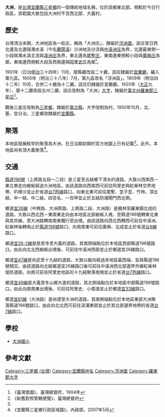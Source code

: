 {{noteTA
|1 = zh-cn:庄; zh-hk:庄; zh-tw:庄;
}}
'''大洲'''，是[[台灣|台灣]][[宜蘭縣|宜蘭縣]][[三星鄉_(台灣)|三星鄉]]的一個傳統地域名稱，位於該鄉東北部。相較於今日行政區，其範圍大致包括大洲村不含西北部、大義村。

==歷史==
台灣清治末期，大洲地區為一街庄，稱為「大洲庄」，隸屬於[[浮洲堡|浮洲堡]]。該庄昔日西北邊及北邊隔濁水溪（今名[[蘭陽溪|蘭陽溪]]）沙洲地及分流與[[中溪洲庄|中溪洲庄]]為界，北邊最東側一小段隔濁水溪主流與[[溪洲_(宜蘭縣)|溪洲庄]]為界，東北邊為[[尾塹庄|尾塹庄]]，東南邊東側較小段與[[廣興庄|廣興庄]]為鄰，東南邊西側較大段及西南邊與[[阿里史_(三星鄉)|阿里史庄]]為鄰<ref name="臺灣堡圖">《臺灣堡圖》，臺灣總督府，1904年</ref>。

1901年（日治[[明治|明治]]三十四年）11月，廢縣廳改設二十廳，該庄隸屬於[[宜蘭廳|宜蘭廳]]，編入第九區。1905年（明治三十八年）7月，第九區改名「浮洲區」。1909年（明治四十二年）10月，合併二十廳為十二廳，該庄仍隸屬於宜蘭廳。1920年（[[大正|大正]]九年），廢十二廳改設五州二廳，該庄改制為「大洲」[[大字|大字]]，隸屬於[[臺北州|臺北州]][[羅東郡|羅東郡]][[三星庄|三星庄]]<ref>《新舊對照管轄便覽》，臺灣總督府</ref>。

戰後三星庄改制為[[三星鄉_(台灣)|三星鄉]]，隸屬於[[臺北縣|臺北縣]]，大字改制為村。1950年10月，北、基、宜分治，三星鄉改隸屬於[[宜蘭縣|宜蘭縣]]。

==聚落==
本地區發展較早的聚落為大洲，在日治期初期的官方地圖上已有記載<ref name="臺灣堡圖"/>。此外，本地區尚有頂大義聚落<ref>《宜蘭縣三星鄉行政區域圖》，內政部，2007年5月</ref>。

==交通==
[[縣道196號|縣道196號]]（上將路五段～二段）是三星至五結鄉下清水的道路，大致以西南西－東北東走向蜿蜒經過大洲地區。由該道路向西南西可前往阿里史與紅柴林交界地帶、叭哩沙並止於省道[[台7丙線|台7丙線]]路口，向東北東可前往尾塹、歪子歪、竹林、頂五結、中一結、中二結、四百名、一百甲並止於五結防潮閘門西北側。

鄉道[[宜26線|宜26線]]（中興路、大洲原路、上將路二段、大洲路）是楓林至羅東鎮北成的道路，大致以西北西－東南東走向由本地區北部蜿蜒入境，至縣道196號轉東北東與其共線，至大洲路轉南南東獨行至出境。由該道路向西北西轉西可前往中溪洲、紅柴林後轉南止於[[縣道196號|縣道196號]]路口，向南南東可前往廣興、北成並止於省道[[台9線|台9線]]路口。	

鄉道[[宜26-2線|宜26-2線]]是慈恩寺至大義的道路，其南側端點位於本地區西部縣道196號路口。由此向北北西蜿蜒出境後，可前往中溪洲西部並止於鄉道宜26線路口。

鄉道[[宜47線|宜47線]]是尚武至十九結的道路，大致以縱向經過本地區最西端，並與縣道196號相交。由該道路向北經鄉道宜26線路口後可前往中溪洲西北部邊界外緣紅柴林堤防道路，向南可前往阿里史地區的十九結聚落南側並止於省道[[台7丙線|台7丙線]]路口。

鄉道[[宜49線|宜49線]]是大義至冬山鄉大進的道路，其北側端點位於本地區中部縣道196號路口。由此向南南東出境後，可前往阿里史、小南澳並止於鄉道[[宜33線|宜33線]]路口。

鄉道[[宜61線|宜61線]]（大洲路）是尚德至大洲的道路，其南側端點位於本地區東部大洲聚落縣道196號路口。由此向北北西可前往深溝東部並止於其北部邊界地帶的省道[[台7線|台7線]]路口。

==學校==
*[[大洲國小|大洲國小]]

==參考文獻==
{{reflist}}

{{羅東郡}}

[[Category:三星鄉_(台灣)|Category:三星鄉 (台灣)]]
[[Category:宜蘭縣地名|Category:宜蘭縣地名]]
[[Category:浮洲堡|Category:浮洲堡]]
[[Category:羅東郡大字|Category:羅東郡大字]]